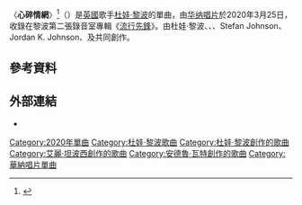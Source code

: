 {{NoteTA
|G1=Show
|G2=Music
|G3=PP
|1=zh-cn:杜阿·利帕;zh-tw:杜娃·黎波;
|2=zh-cn:杜阿;zh-tw:杜娃;
|3=zh-cn:利帕;zh-tw:黎波;
}}
{{Infobox song
| name       = 心碎情網
| original_name = {{lang|en|"Break My Heart"}}
| cover      = Break My Heart by Dua Lipa.png
| alt        = 
| caption    = 
| type       = single
| artist     = [[杜娃·黎波|杜娃·黎波]]
| album      = [[流行先鋒_(专辑)|流行先鋒]]
| released   = {{Start date|2020|03|25}}
| recorded   = 
| studio     = 
| genre      = {{hlist|[[流行舞曲|流行舞曲]]|[[迪斯科|放克迪斯科]]}}
| length     = {{Duration|m=3|s=41}}
| label      = [[华纳唱片|华纳]]
| writer     = {{hlist|[[杜娃·黎波|杜娃·黎波]]|{{le|艾麗·坦波西|Ali Tamposi}}|{{le|安德魯·瓦特|Andrew Watt (musician)|安德鲁·沃特曼}}|Stefan Johnson|Jordan K. Johnson|{{le|Andrew Farriss}}|{{le|Michael Hutchence}}}}
| producer   = {{hlist|安德魯·瓦特|{{le|怪物與陌生人|The Monsters and the Strangerz}}}}
| prev_title = [[激情狂歡|激情狂歡]]
| prev_year  = 2020
| next_title = [[愛的幻覺_(杜娃·黎波歌曲)|愛的幻覺]]
| next_year  = 2020
| misc       = {{External music video|{{YouTube|Nj2U6rhnucI|〈心碎情網〉}}}}
}}

〈'''心碎情網'''〉<ref>{{cite web|title=流行先鋒 (初回進口盤) Future Nostalgia |url=https://www.5music.com.tw/CDList-C.asp?cdno=441395678594 |publisher=五大唱片 |accessdate=2020-07-18 |language=zh |deadurl=no |archiveurl=https://web.archive.org/web/20200718060344/https://www.5music.com.tw/CDList-C.asp?cdno=441395678594 |archivedate=2020-07-18}}</ref>（{{lang-en|"Break My Heart"}}）是[[英國|英國]]歌手[[杜娃·黎波|杜娃·黎波]]的單曲，由[[华纳唱片|华纳唱片]]於2020年3月25日，收錄在黎波第二張錄音室專輯《[[流行先鋒_(专辑)|流行先鋒]]》。由杜娃·黎波、{{le|艾麗·坦波西|Ali Tamposi}}、{{le|安德魯·瓦特|Andrew Watt (musician)}}、Stefan Johnson、Jordan K. Johnson、{{le|Andrew Farriss}}及{{le|Michael Hutchence}}共同創作。

== 參考資料 ==
{{reflist}}

==外部連結==
* {{MetroLyrics song|dua-lipa|break-my-heart}}
{{Dua Lipa}}
{{Authority control}}
{{DEFAULTSORT:Break My Heart}}
[[Category:2020年單曲|Category:2020年單曲]]
[[Category:杜娃·黎波歌曲|Category:杜娃·黎波歌曲]]
[[Category:杜娃·黎波創作的歌曲|Category:杜娃·黎波創作的歌曲]]
[[Category:艾麗·坦波西創作的歌曲|Category:艾麗·坦波西創作的歌曲]]
[[Category:安德魯·瓦特創作的歌曲|Category:安德魯·瓦特創作的歌曲]]
[[Category:華納唱片單曲|Category:華納唱片單曲]]